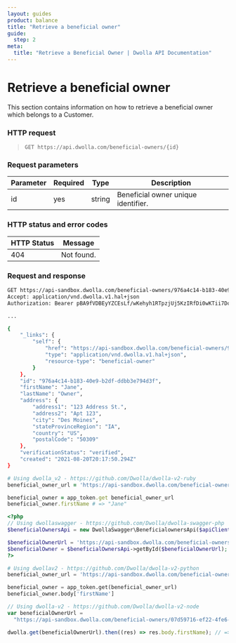 ```yaml
---
layout: guides
product: balance
title: "Retrieve a beneficial owner"
guide:
  step: 2
meta:
  title: "Retrieve a Beneficial Owner | Dwolla API Documentation"
---
```


# Retrieve a beneficial owner

This section contains information on how to retrieve a beneficial owner which belongs to a Customer.

### HTTP request

> `GET https://api.dwolla.com/beneficial-owners/{id}`

### Request parameters

| Parameter | Required | Type   | Description                         |
| --------- | -------- | ------ | ----------------------------------- |
| id        | yes      | string | Beneficial owner unique identifier. |

### HTTP status and error codes

| HTTP Status | Message    |
| ----------- | ---------- |
| 404         | Not found. |

### Request and response

```bash
GET https://api-sandbox.dwolla.com/beneficial-owners/976a4c14-b183-40e9-b2df-ddbb3e794d3f
Accept: application/vnd.dwolla.v1.hal+json
Authorization: Bearer pBA9fVDBEyYZCEsLf/wKehyh1RTpzjUj5KzIRfDi0wKTii7DqY

...

{
    "_links": {
        "self": {
            "href": "https://api-sandbox.dwolla.com/beneficial-owners/976a4c14-b183-40e9-b2df-ddbb3e794d3f",
            "type": "application/vnd.dwolla.v1.hal+json",
            "resource-type": "beneficial-owner"
        }
    },
    "id": "976a4c14-b183-40e9-b2df-ddbb3e794d3f",
    "firstName": "Jane",
    "lastName": "Owner",
    "address": {
        "address1": "123 Address St.",
        "address2": "Apt 123",
        "city": "Des Moines",
        "stateProvinceRegion": "IA",
        "country": "US",
        "postalCode": "50309"
    },
    "verificationStatus": "verified",
    "created": "2021-08-20T20:17:50.294Z"
}

```

```ruby
# Using dwolla_v2 - https://github.com/Dwolla/dwolla-v2-ruby
beneficial_owner_url = 'https://api-sandbox.dwolla.com/beneficial-owners/07d59716-ef22-4fe6-98e8-f3190233dfB8'

beneficial_owner = app_token.get beneficial_owner_url
beneficial_owner.firstName # => "Jane"
```

```php
<?php
// Using dwollaswagger - https://github.com/Dwolla/dwolla-swagger-php
$beneficialOwnersApi = new DwollaSwagger\BeneficialownersApi($apiClient);

$beneficialOwnerUrl = 'https://api-sandbox.dwolla.com/beneficial-owners/07d59716-ef22-4fe6-98e8-f3190233dfB8';
$beneficialOwner = $beneficialOwnersApi->getById($beneficialOwnerUrl);
?>
```

```python
# Using dwollav2 - https://github.com/Dwolla/dwolla-v2-python
beneficial_owner_url = 'https://api-sandbox.dwolla.com/beneficial-owners/07d59716-ef22-4fe6-98e8-f3190233dfB8'

beneficial_owner = app_token.get(beneficial_owner_url)
beneficial_owner.body['firstName']
```

```javascript
// Using dwolla-v2 - https://github.com/Dwolla/dwolla-v2-node
var beneficialOwnerUrl =
  "https://api-sandbox.dwolla.com/beneficial-owners/07d59716-ef22-4fe6-98e8-f3190233dfb8";

dwolla.get(beneficialOwnerUrl).then((res) => res.body.firstName); // => 'Jane'
```
